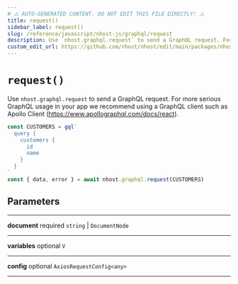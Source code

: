 ```yaml
---
# ⚠️ AUTO-GENERATED CONTENT. DO NOT EDIT THIS FILE DIRECTLY! ⚠️
title: request()
sidebar_label: request()
slug: /reference/javascript/nhost-js/graphql/request
description: Use `nhost.graphql.request` to send a GraphQL request. For more serious GraphQL usage in your app we recommend using a GraphQL client such as Apollo Client (https://www.apollographql.com/docs/react).
custom_edit_url: https://github.com/nhost/nhost/edit/main/packages/nhost-js/src/clients/graphql.ts#L55
---
```


# `request()`

Use `nhost.graphql.request` to send a GraphQL request. For more serious GraphQL usage in your app we recommend using a GraphQL client such as Apollo Client (https://www.apollographql.com/docs/react).

```ts
const CUSTOMERS = gql`
  query {
    customers {
      id
      name
    }
  }
`
const { data, error } = await nhost.graphql.request(CUSTOMERS)
```

## Parameters

---

**<span className="parameter-name">document</span>** <span className="optional-status">required</span> `string` | `DocumentNode`

---

**<span className="parameter-name">variables</span>** <span className="optional-status">optional</span> `V`

---

**<span className="parameter-name">config</span>** <span className="optional-status">optional</span> `AxiosRequestConfig<any>`

---
